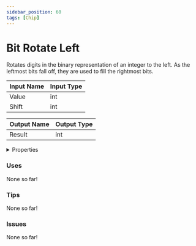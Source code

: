 ```yaml
---
sidebar_position: 60
tags: [Chip]
---
```


# Bit Rotate Left

Rotates digits in the binary representation of an integer to the left. As the leftmost bits fall off, they are used to fill the rightmost bits.




<EsbSvg />

| Input Name | Input Type |
|-----------|-----------|
| Value | int |
| Shift | int |

| Output Name | Output Type |
|-----------|-----------|
| Result | int |


<details>
  <summary>Properties</summary>
  <div>
    <div>
    <table>
      <thead>
        <tr>
          <th>Is beta required?</th>
          <th>❌</th>
        </tr>
        <tr>
          <th>Is this chip a trolling risk?</th>
          <th>❌</th>
        </tr>
        <tr>
          <th>Chip UUID</th>
          <th>bd013fe7-3799-46b5-b1f3-66a3f5add5ed</th>
        </tr>
      </thead>
    </table>
    </div>
  </div>
</details>

### Uses

None so far!

### Tips

None so far!

### Issues

None so far!